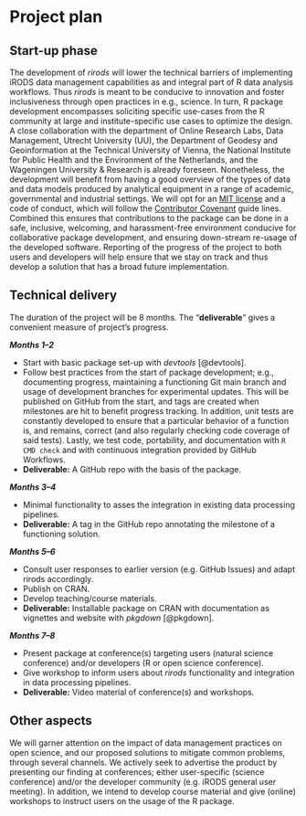 # Project plan

## Start-up phase {#sec:Start}

The development of *rirods* will lower the technical barriers of implementing iRODS data management capabilities as and integral part of R data analysis workflows. Thus *rirods* is meant to be conducive to innovation and foster inclusiveness through open practices in e.g., science. In turn, R package development encompasses soliciting specific use-cases from the R community at large and institute-specific use cases to optimize the design. A close collaboration with the department of Online Research Labs, Data Management, Utrecht University (UU), the Department of Geodesy and Geoinformation at the Technical University of Vienna, the National Institute for Public Health and the Environment of the Netherlands, and the Wageningen University & Research is already foreseen. Nonetheless, the development will benefit from having a good overview of the types of data and data models produced by analytical equipment in a range of academic, governmental and industrial settings. We will opt for an [MIT license](https://opensource.org/licenses/MIT) and a code of conduct, which will follow the [Contributor Covenant](https://www.contributor-covenant.org/) guide lines. Combined this ensures that contributions to the package can be done in a safe, inclusive, welcoming, and harassment-free environment conducive for collaborative package development, and ensuring down-stream re-usage of the developed software. Reporting of the progress of the project to both users and developers will help ensure that we stay on track and thus develop a solution that has a broad future implementation.

<!-- The licensing could possibly constrain the integration of some C++ libraries.  -->

<!--
Covering the planning phase, this section should provide a relatively detailed plan of how work will start on the project. This section is important because projects need to get up and running quickly.


 - [ ] Setting up collaboration platform inc. code for contributors etc.
 - [ ] Licence decisions
 - [ ] Reporting framework
-->


## Technical delivery {#sec:Technical}

The duration of the project will be 8 months. The "**deliverable**" gives a convenient measure of project's progress.

***Months 1--2***

- Start with basic package set-up with *devtools* [@devtools].
- Follow best practices from the start of package development; e.g., documenting progress, maintaining a functioning Git main branch and usage of development branches for experimental updates. This will be published on GitHub from the start, and tags are created when milestones are hit to benefit progress tracking. In addition, unit tests are constantly developed to ensure that a particular behavior of a function is, and remains, correct (and also regularly checking code coverage of said tests). Lastly, we test code, portability, and documentation with `R CMD check` and with continuous integration provided by GitHub Workflows.
- **Deliverable:** A GitHub repo with the basis of the package.

***Months 3--4***

- Minimal functionality to asses the integration in existing data processing pipelines.
- **Deliverable:** A tag in the GitHub repo annotating the milestone of a functioning solution.

***Months 5--6***

- Consult user responses to earlier version (e.g. GitHub Issues) and adapt rirods accordingly.
- Publish on CRAN.
- Develop teaching/course materials.
- **Deliverable:** Installable package on CRAN with documentation as vignettes and website with *pkgdown* [@pkgdown].

***Months 7--8***

- Present package at conference(s) targeting users (natural science conference) and/or developers (R or open science conference).
- Give workshop to inform users about *rirods* functionality and integration in data processing pipelines.
- **Deliverable:** Video material of conference(s) and workshops.

<!--
Covering the actual delivery of the project this section should provide at least a high-level the implementation. 

Including target dates is really important as you need to be committed and the ISC need to have a means of tracking delivery
-->

## Other aspects

We will garner attention on the impact of data management practices on open science, and our proposed solutions to mitigate common problems, through several channels. We actively seek to advertise the product by presenting our finding at conferences; either user-specific (science conference) and/or the developer community (e.g. iRODS general user meeting). In addition, we intend to develop course material and give (online) workshops to instruct users on the usage of the R package.

<!--
Covering non-technical activities like on-going publicity, paper preparation, discussion groups etc. that might be required to facilitate successful delivery of the project.

 - [ ] Announcement post
 - [ ] Delivery blog post
 - [ ] Twitter
 - [ ] UseR!
 - [ ] ISC meetings
-->

